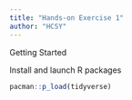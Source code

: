 ```yaml
---
title: "Hands-on Exercise 1"
author: "HCSY"
---
```


Getting Started

Install and launch R packages

```r
pacman::p_load(tidyverse)
```